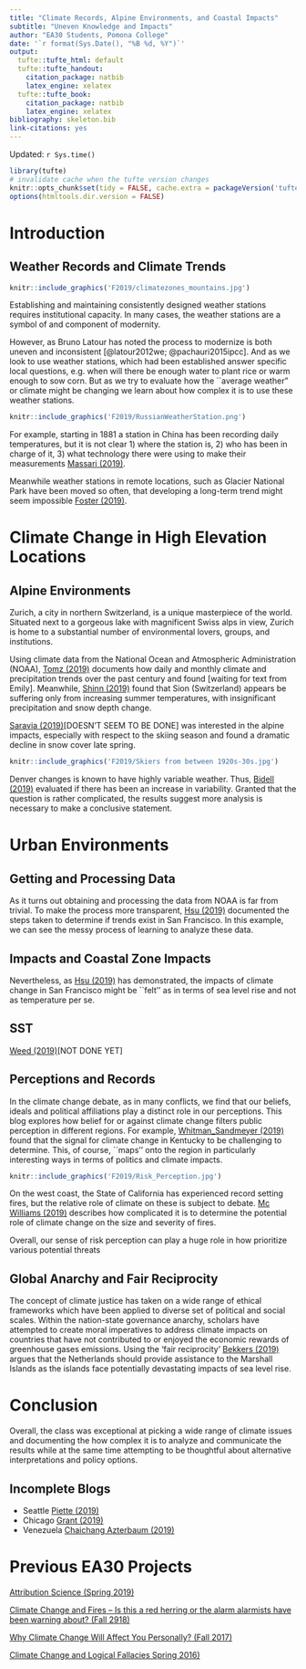 ```yaml
---
title: "Climate Records, Alpine Environments, and Coastal Impacts"
subtitle: "Uneven Knowledge and Impacts"
author: "EA30 Students, Pomona College"
date: '`r format(Sys.Date(), "%B %d, %Y")`'
output:
  tufte::tufte_html: default
  tufte::tufte_handout:
    citation_package: natbib
    latex_engine: xelatex
  tufte::tufte_book:
    citation_package: natbib
    latex_engine: xelatex
bibliography: skeleton.bib
link-citations: yes
---
```

Updated: `r Sys.time()`

```r
library(tufte)
# invalidate cache when the tufte version changes
knitr::opts_chunk$set(tidy = FALSE, cache.extra = packageVersion('tufte'))
options(htmltools.dir.version = FALSE)
```
# Introduction

## Weather Records and Climate Trends

```r
knitr::include_graphics('F2019/climatezones_mountains.jpg')
```

Establishing and maintaining consistently designed weather stations requires institutional capacity. In many cases, the weather stations are a symbol of and component of modernity. 

However, as Bruno Latour has noted the process to modernize is both uneven and inconsistent [@latour2012we; @pachauri2015ipcc]. And as we look to use weather stations, which had been established answer specific local questions, e.g. when will there be enough water to plant rice or warm enough to sow corn. But as we try to evaluate how the ``average weather" or climate might be changing we learn about how complex it is to use these weather stations. 

```r
knitr::include_graphics('F2019/RussianWeatherStation.png')
```
For example, starting in 1881 a station in China has been recording daily temperatures, but it is not clear 1) where the station is, 2) who has been in charge of it, 3) what technology there were using to make their measurements [Massari (2019)](F2019/Massari/Massari0.html).

Meanwhile weather stations in remote locations, such as Glacier National Park have been moved so often, that developing a long-term trend might seem impossible [Foster (2019)](F2019/Foster/Foster2.html).

# Climate Change in High Elevation Locations

## Alpine Environments

Zurich, a city in northern Switzerland, is a unique masterpiece of the world. Situated next to a gorgeous lake with magnificent Swiss alps in view, Zurich is home to a substantial number of environmental lovers, groups, and institutions. 

Using climate data from the National Ocean and Atmospheric Administration (NOAA), [Tomz (2019)](F2019/Tomz/Tomz1.html) documents how daily and monthly climate and precipitation trends over the past century and found [waiting for text from Emily]. Meanwhile, [Shinn (2019)](F2019/Shinn/Shinn2.html) found that Sion (Switzerland) appears be suffering only from increasing summer temperatures, with insignificant precipitation and snow depth change. 

[Saravia (2019)](F2019/Saravia/Saravia0.html)[DOESN'T SEEM TO BE DONE] was interested in the alpine impacts, especially with respect to the skiing season and found a dramatic decline in snow cover late spring. 

```r
knitr::include_graphics('F2019/Skiers from between 1920s-30s.jpg')
```




Denver changes is known to have highly variable weather. Thus, [Bidell (2019)](F2019/Bidell/Bidell1.html) evaluated if there has been an increase in variability. Granted that the question is rather complicated, the results suggest more analysis is necessary to make a conclusive statement. 

# Urban Environments

## Getting and Processing Data

As it turns out obtaining and processing the data from NOAA is far from trivial. To make the process more transparent, [Hsu (2019)](F2019/Hsu0.html) documented the steps taken to determine if trends exist in San Francisco. In this example, we can see the messy process of learning to analyze these data.

## Impacts and Coastal Zone Impacts

Nevertheless, as [Hsu (2019)](F2019/Hsu0.html) has demonstrated, the impacts of climate change in San Francisco might be ``felt'' as in terms of sea level rise and not as temperature per se. 

## SST

[Weed (2019)](F2019/Weed/Weed0.html)[NOT DONE YET]



## Perceptions and Records

In the climate change debate, as in many conflicts, we find that our beliefs, ideals and political affiliations play a distinct role in our perceptions. This blog explores how belief for or against climate change filters public perception in different regions. For example, [Whitman_Sandmeyer (2019)](F2019/Whitman_Sandmeyer/Whitman_Sandmeyer2.html) found that the signal for climate change in Kentucky to be challenging to determine. This, of course, ``maps'' onto the region in particularly interesting ways in terms of politics and climate impacts.  

```r
knitr::include_graphics('F2019/Risk_Perception.jpg')
```

On the west coast, the State of California has experienced record setting fires, but the relative role of climate on these is subject to debate. [Mc Williams (2019)](F2019/McWilliams/McWilliams0.html) describes how complicated it is to determine the potential role of climate change on the size and severity of fires. 

Overall, our sense of risk perception can play a huge role in how prioritize various potential threats 

## Global Anarchy and Fair Reciprocity

The concept of climate justice has taken on a wide range of ethical frameworks which have been applied to diverse set of political and social scales. Within the nation-state governance anarchy, scholars have attempted to create moral imperatives to address climate impacts on countries that have not contributed to or enjoyed the economic rewards of greenhouse gases emissions. Using the 'fair reciprocity'  [Bekkers (2019)](F2019/Bekkers/Bekkers2.html) argues that the Netherlands should provide assistance to the Marshall Islands as the islands face potentially devastating impacts of sea level rise. 

# Conclusion

Overall, the class was exceptional at picking a wide range of climate issues and documenting the how complex it is to analyze and communicate the results while at the same time attempting to be thoughtful about alternative interpretations and policy options. 


## Incomplete Blogs

- Seattle [Piette (2019)](F2019/Piette/Piette1.html)
- Chicago [Grant (2019)](F2019/Grant/Grant0.html)
- Venezuela [Chaichang Azterbaum (2019)](F2019/Chaichang_Azterbaum/Chaichang_Azterbaum.html)



# Previous EA30 Projects

[Attribution Science (Spring 2019)](S2019/index_2019S.html)

[Climate Change and Fires -- Is this a red herring or the alarm alarmists have been warning about? (Fall 2918)](F2018/index_2018F.html)

[Why Climate Change Will Affect You Personally? (Fall 2017)](F2017/index_2017F.html)

[Climate Change and Logical Fallacies Spring 2016)](S2017/index_2017S.html)
